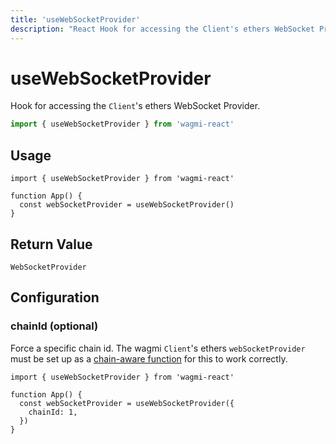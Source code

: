 ```yaml
---
title: 'useWebSocketProvider'
description: "React Hook for accessing the Client's ethers WebSocket Provider."
---
```


# useWebSocketProvider

Hook for accessing the `Client`'s ethers WebSocket Provider.

```ts
import { useWebSocketProvider } from 'wagmi-react'
```

## Usage

```tsx
import { useWebSocketProvider } from 'wagmi-react'

function App() {
  const webSocketProvider = useWebSocketProvider()
}
```

## Return Value

```tsx
WebSocketProvider
```

## Configuration

### chainId (optional)

Force a specific chain id. The wagmi `Client`'s ethers `webSocketProvider` must be set up as a [chain-aware function](/react/client#websocketprovider-optional) for this to work correctly.

```tsx {5}
import { useWebSocketProvider } from 'wagmi-react'

function App() {
  const webSocketProvider = useWebSocketProvider({
    chainId: 1,
  })
}
```

